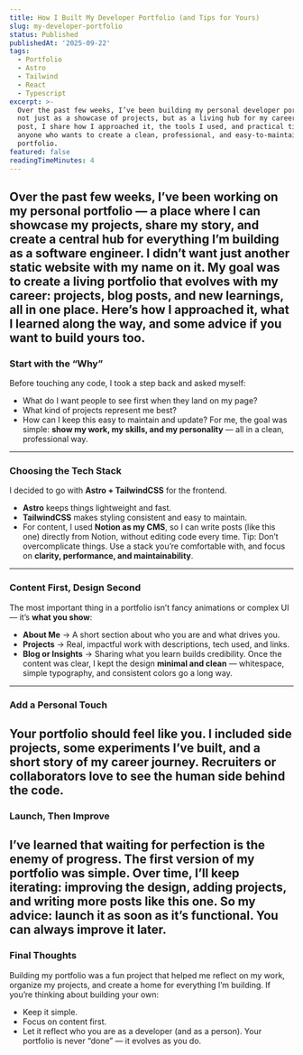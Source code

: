 ```yaml
---
title: How I Built My Developer Portfolio (and Tips for Yours)
slug: my-developer-portfolio
status: Published
publishedAt: '2025-09-22'
tags:
  - Portfolio
  - Astro
  - Tailwind
  - React
  - Typescript
excerpt: >-
  Over the past few weeks, I’ve been building my personal developer portfolio —
  not just as a showcase of projects, but as a living hub for my career. In this
  post, I share how I approached it, the tools I used, and practical tips for
  anyone who wants to create a clean, professional, and easy-to-maintain
  portfolio.
featured: false
readingTimeMinutes: 4
---
```

Over the past few weeks, I’ve been working on my personal portfolio — a place where I can showcase my projects, share my story, and create a central hub for everything I’m building as a software engineer.
I didn’t want just another static website with my name on it. My goal was to create a **living portfolio** that evolves with my career: projects, blog posts, and new learnings, all in one place.
Here’s how I approached it, what I learned along the way, and some advice if you want to build yours too.
---
### **Start with the “Why”**
Before touching any code, I took a step back and asked myself:
- What do I want people to see first when they land on my page?
- What kind of projects represent me best?
- How can I keep this easy to maintain and update?
For me, the goal was simple: **show my work, my skills, and my personality** — all in a clean, professional way.
---
### **Choosing the Tech Stack**
I decided to go with **Astro + TailwindCSS** for the frontend.
- **Astro** keeps things lightweight and fast.
- **TailwindCSS** makes styling consistent and easy to maintain.
- For content, I used **Notion as my CMS**, so I can write posts (like this one) directly from Notion, without editing code every time.
Tip: Don’t overcomplicate things. Use a stack you’re comfortable with, and focus on **clarity, performance, and maintainability**.
---
### **Content First, Design Second**
The most important thing in a portfolio isn’t fancy animations or complex UI — it’s **what you show**:
- **About Me** → A short section about who you are and what drives you.
- **Projects** → Real, impactful work with descriptions, tech used, and links.
- **Blog or Insights** → Sharing what you learn builds credibility.
Once the content was clear, I kept the design **minimal and clean** — whitespace, simple typography, and consistent colors go a long way.
---
### Add a Personal Touch
Your portfolio should feel like **you**.
I included side projects, some experiments I’ve built, and a short story of my career journey. Recruiters or collaborators love to see **the human side** behind the code.
---
### **Launch, Then Improve**
I’ve learned that waiting for perfection is the enemy of progress.
The first version of my portfolio was simple. Over time, I’ll keep iterating: improving the design, adding projects, and writing more posts like this one.
So my advice: **launch it as soon as it’s functional**. You can always improve it later.
---
### **Final Thoughts**
Building my portfolio was a fun project that helped me reflect on my work, organize my projects, and create a home for everything I’m building.
If you’re thinking about building your own:
- Keep it simple.
- Focus on content first.
- Let it reflect who you are as a developer (and as a person).
Your portfolio is never “done” — it evolves as you do.
